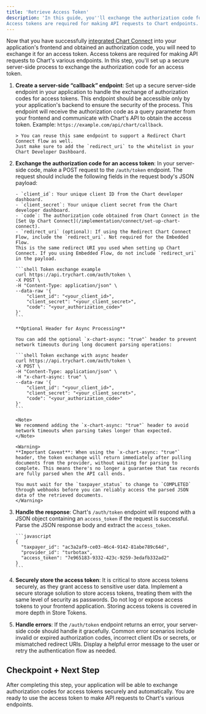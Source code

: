 ```yaml
---
title: 'Retrieve Access Token'
description: 'In this guide, you''ll exchange the authorization code for an access token. 
Access tokens are required for making API requests to Chart endpoints.'
---
```


Now that you have successfully [integrated Chart Connect](/implementation/connect/set-up-chart-connect) into your application's frontend and obtained an authorization code,
you will need to exchange it for an access token. Access tokens are required for making API requests to Chart's various endpoints.
In this step, you'll set up a secure server-side process to exchange the authorization code for an access token.

1.  **Create a server-side “callback” endpoint**: Set up a secure server-side endpoint in your application
    to handle the exchange of authorization codes for access tokens.
    This endpoint should be accessible only by your application's backend to ensure the security of the process.
    This endpoint will receive the authorization code as a query parameter from your frontend
    and communicate with Chart's API to obtain the access token. Example: `https://example.com/api/chart/callback`.

        > You can reuse this same endpoint to support a Redirect Chart Connect flow as well.
        Just make sure to add the `redirect_uri` to the whitelist in your Chart Developer Dashboard.

2.  **Exchange the authorization code for an access token**: In your server-side code, make a POST request to the `/auth/token` endpoint.
    The request should include the following fields in the request body's JSON payload:

        - `client_id`: Your unique client ID from the Chart developer dashboard.
        - `client_secret`: Your unique client secret from the Chart developer dashboard.
        - `code`: The authorization code obtained from Chart Connect in the [Set Up Chart Connect](/implementation/connect/set-up-chart-connect).
        - `redirect_uri` (optional): If using the Redirect Chart Connect Flow, include the `redirect_uri`. Not required for the Embedded Flow.
        This is the same redirect URI you used when setting up Chart Connect. If you using Embedded Flow, do not include `redirect_uri` in the payload.

        ```shell Token exchange example
        curl https://api.trychart.com/auth/token \
        -X POST \
        -H "Content-Type: application/json" \
        --data-raw '{
            "client_id": "<your_client_id>",
            "client_secret": "<your_client_secret>",
            "code": "<your_authorization_code>"
        }'
        ```

        **Optional Header for Async Processing**

        You can add the optional `x-chart-async: "true"` header to prevent network timeouts during long document parsing operations:

        ```shell Token exchange with async header
        curl https://api.trychart.com/auth/token \
        -X POST \
        -H "Content-Type: application/json" \
        -H "x-chart-async: true" \
        --data-raw '{
            "client_id": "<your_client_id>",
            "client_secret": "<your_client_secret>",
            "code": "<your_authorization_code>"
        }'
        ```

        <Note>
        We recommend adding the `x-chart-async: "true"` header to avoid network timeouts when parsing takes longer than expected.
        </Note>

        <Warning>
        **Important Caveat**: When using the `x-chart-async: "true"` header, the token exchange will return immediately after pulling documents from the provider, without waiting for parsing to complete. This means there's no longer a guarantee that tax records are fully parsed when the API call ends.

        You must wait for the `taxpayer_status` to change to `COMPLETED` through webhooks before you can reliably access the parsed JSON data of the retrieved documents.
        </Warning>

3.  **Handle the response**: Chart's `/auth/token` endpoint will respond with a JSON object containing an `access_token`
    if the request is successful. Parse the JSON response body and extract the `access_token`.

        ```javascript
        {
          "taxpayer_id": "ac3a2af9-ce03-46c4-9142-81abe789c64d",
          "provider_id": "turbotax",
          "access_token": "7e965183-9332-423c-9259-3edafb332ad2"
        }
        ```

4.  **Securely store the access token**: It is critical to store access tokens securely,
    as they grant access to sensitive user data. Implement a secure storage solution to store access tokens,
    treating them with the same level of security as passwords. Do not log or expose access tokens to your frontend application.
    Storing access tokens is covered in more depth in Store Tokens.

5.  **Handle errors**: If the `/auth/token` endpoint returns an error, your server-side code should handle it gracefully.
    Common error scenarios include invalid or expired authorization codes, incorrect client IDs or secrets,
    or mismatched redirect URIs. Display a helpful error message to the user or retry the authentication flow as needed.

## Checkpoint + Next Step

<Check>
  After completing this step, your application will be able to exchange
  authorization codes for access tokens securely and automatically. You are
  ready to use the access token to make API requests to Chart's various
  endpoints.
</Check>
